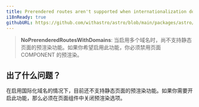 ```yaml
---
title: Prerendered routes aren't supported when internationalization domains are enabled.
i18nReady: true
githubURL: https://github.com/withastro/astro/blob/main/packages/astro/src/core/errors/errors-data.ts
---
```


> **NoPrerenderedRoutesWithDomains**: 当启用多个域名时，尚不支持静态页面的预渲染功能。如果你希望启用此功能，你必须禁用页面 COMPONENT 的预渲染。

## 出了什么问题？
在启用国际化域名的情况下，目前还不支持静态页面的预渲染功能。如果你需要开启此功能，那么必须在页面组件中关闭预渲染选项。
